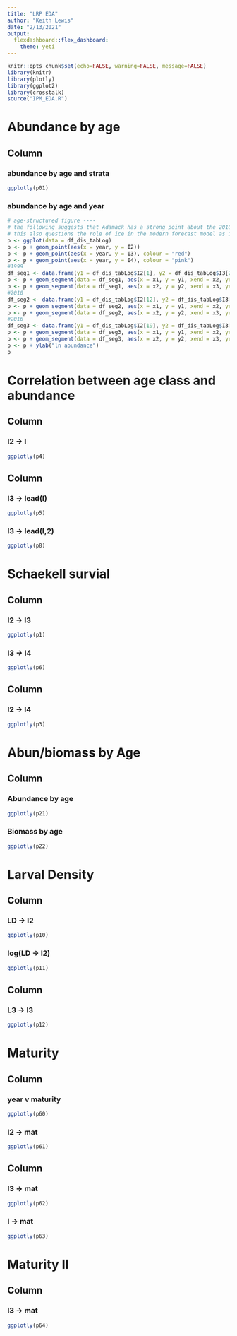 ```yaml
---
title: "LRP EDA"
author: "Keith Lewis"
date: "2/13/2021"
output:
  flexdashboard::flex_dashboard:
    theme: yeti
---
```


```r
knitr::opts_chunk$set(echo=FALSE, warning=FALSE, message=FALSE)
library(knitr)
library(plotly)
library(ggplot2)
library(crosstalk)
source("IPM_EDA.R")
```


# Abundance by age

Column {.tabset}
-------------------------------------

### abundance by age and strata

```r
ggplotly(p01)
```

### abundance by age and year

```r
# age-structured figure ----
# the following suggests that Adamack has a strong point about the 2010 survey missed a lot of fish as the outcome is a biological impossibility.
# this also questions the role of ice in the modern forecast model as it seems to be there mostly to capture the 2010 year.  Condition may be the better thing to focus on.
p <- ggplot(data = df_dis_tabLog)
p <- p + geom_point(aes(x = year, y = I2))
p <- p + geom_point(aes(x = year, y = I3), colour = "red")
p <- p + geom_point(aes(x = year, y = I4), colour = "pink")
#1999
df_seg1 <- data.frame(y1 = df_dis_tabLog$I2[1], y2 = df_dis_tabLog$I3[2], y3 = df_dis_tabLog$I4[3], x1 = df_dis_tabLog$year[1], x2 = df_dis_tabLog$year[2], x3 = df_dis_tabLog$year[3])
p <- p + geom_segment(data = df_seg1, aes(x = x1, y = y1, xend = x2, yend = y2))
p <- p + geom_segment(data = df_seg1, aes(x = x2, y = y2, xend = x3, yend = y3))
#2010
df_seg2 <- data.frame(y1 = df_dis_tabLog$I2[12], y2 = df_dis_tabLog$I3[13], y3 = df_dis_tabLog$I4[14], x1 = df_dis_tabLog$year[12], x2 = df_dis_tabLog$year[13], x3 = df_dis_tabLog$year[14])
p <- p + geom_segment(data = df_seg2, aes(x = x1, y = y1, xend = x2, yend = y2))
p <- p + geom_segment(data = df_seg2, aes(x = x2, y = y2, xend = x3, yend = y3))
#2016
df_seg3 <- data.frame(y1 = df_dis_tabLog$I2[19], y2 = df_dis_tabLog$I3[20], y3 = df_dis_tabLog$I4[21], x1 = df_dis_tabLog$year[19], x2 = df_dis_tabLog$year[20], x3 = df_dis_tabLog$year[21])
p <- p + geom_segment(data = df_seg3, aes(x = x1, y = y1, xend = x2, yend = y2))
p <- p + geom_segment(data = df_seg3, aes(x = x2, y = y2, xend = x3, yend = y3))
p <- p + ylab("ln abundance")
p

```

# Correlation between age class and abundance

Column
-------------------------------------

### I2 -> I

```r
ggplotly(p4)
```

Column
-------------------------------------

### I3 -> lead(I)

```r
ggplotly(p5)
```

### I3 -> lead(I,2)

```r
ggplotly(p8)
```

# Schaekell survial

Column
-------------------------------------

### I2 -> I3

```r
ggplotly(p1)
```

### I3 -> I4

```r
ggplotly(p6)
```

Column
-------------------------------------
  
### I2 -> I4

```r
ggplotly(p3)
```



# Abun/biomass by Age

Column
-------------------------------------

### Abundance by age

```r
ggplotly(p21)
```

### Biomass by age

```r
ggplotly(p22)
```


# Larval Density

Column
-------------------------------------

### LD -> I2

```r
ggplotly(p10)
```


### log(LD -> I2)

```r
ggplotly(p11)
```

Column
-------------------------------------

### L3 -> I3

```r
ggplotly(p12)
```

# Maturity

Column
-------------------------------------

### year v maturity
```r
ggplotly(p60)
```

### I2 -> mat
```r
ggplotly(p61)
```

Column
-------------------------------------

### I3 -> mat
```r
ggplotly(p62)
```

### I -> mat
```r
ggplotly(p63)
```


# Maturity II

Column
-------------------------------------
### I3 -> mat
```r
ggplotly(p64)
```